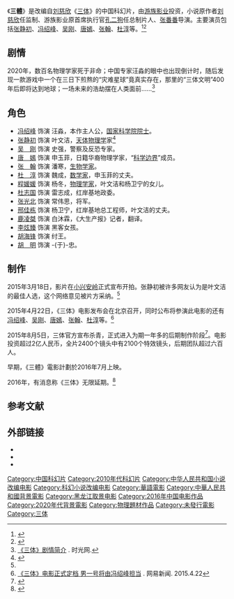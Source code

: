 {{更新|time=2019-03-16T12:11:25+00:00}}
{{Infobox Film
|片名         = 三体
|電影原名     = 
|圖像         = The Three-Body Problem poster.jpg
|圖像說明     = 
|alt          = 
|image_size   = 
|導演         = [[张番番|张番番]]
|制片         = [[孔祥福|孔祥福]]（[[孔二狗|孔二狗]]）
|監製         = [[刘慈欣|刘慈欣]]
|原著         = [[刘慈欣|刘慈欣]]
|主演         = [[張靜初|張靜初]]、[[馮紹峰|馮紹峰]]等
|統籌         = 
|故事         = 
|編劇         = 
|摄影         = 
|美術         = 
|錄音         = 
|配乐         = 
|主题曲       = 
|片头曲       = 
|片尾曲       = 
|剪辑         = 
|产地         = {{CHN}}
|語言         = [[現代標準漢語|現代標準漢語]]
|上映日期      = 待定
|片长         = 
|制片商       = [[游族影业|游族影业]]
|發行商       = [[光線影業|光線影業]]
|港澳片名     =  
|新马片名     = 
|台湾片名     = 
|预算         = 兩億人民幣（2016年稱無上限追加）
|票房         = 
|imdb_id      = 
}}
《'''三體'''》是改编自[[刘慈欣|刘慈欣]]《[[三體_(小說)|三体]]》的中国科幻片，由[[游族影业|游族影业]]投资，小说原作者[[刘慈欣|刘慈欣]]任监制、游族影业原首席执行官[[孔二狗|孔二狗]]任总制片人、[[张番番|张番番]]导演。主要演员包括[[张静初|张静初]]、[[冯绍峰|冯绍峰]]、[[吴刚|吴刚]]、[[唐嫣|唐嫣]]、[[张翰_(中国演员)|张翰]]、[[杜淳|杜淳]]等。<ref name="开拍">{{cite web |url=http://ent.sina.com.cn/m/c/2015-03-18/17354302861.shtml |language= |title=科幻片《三体》东北开拍 张静初担纲女主 |publisher=新浪娱乐 |date=2015年3月18日 |accessdate= |archive-date=2015-03-21 |archive-url=https://web.archive.org/web/20150321084515/http://ent.sina.com.cn/m/c/2015-03-18/17354302861.shtml |dead-url=no }}</ref><ref >{{cite web |url=http://ent.163.com/15/0319/08/AL2BEMQB000300B1.html |language= |title=《三体》东北开机曝光片场图 女主角花落张静初 |publisher=m1905电影网 |date=2015-03-19 |accessdate= |archive-url=https://web.archive.org/web/20150322003532/http://ent.163.com/15/0319/08/AL2BEMQB000300B1.html |archive-date=2015-03-22 |dead-url=yes }}</ref>

== 剧情 ==
2020年，数百名物理学家死于非命；中国专家汪淼的眼中也出现倒计时，随后发现一款游戏中一个在三日下煎熬的“灾难星球”竟真实存在，那里的“三体文明”400年后即将达到地球；一场未来的浩劫摆在人类面前……<ref name="剧情">[http://movie.mtime.com/207074/plots.html 《三体》剧情简介] {{Wayback|url=http://movie.mtime.com/207074/plots.html |date=20150420223703 }}. 时光网.</ref>

== 角色 ==
*[[冯绍峰|冯绍峰]] 饰演 汪淼，本作主人公，[[中科院院士|国家科学院院士]]。
*[[张静初|张静初]] 饰演 叶文洁，[[天体物理学|天体物理学]]家<ref >{{cite web |url=http://ent.163.com/15/0321/09/AL7K5C8G00032DGD.html |language= |title=《三体》开拍张静初演女一号 备受科幻迷关注 |publisher=华西都市报 |date=2015-03-21 |accessdate= |archive-date=2015-03-27 |archive-url=https://web.archive.org/web/20150327130126/http://ent.163.com/15/0321/09/AL7K5C8G00032DGD.html |dead-url=no }}</ref>
*[[吴刚_(中国演员)|吴　刚]] 饰演 史强，警察及反恐专家。
*[[唐嫣|唐　嫣]] 饰演 申玉菲，日籍华裔物理学家，“[[三体用语列表#地球世界关联|科学边界]]”成员。
*[[张翰_(中国演员)|张　翰]] 饰演 潘寒，[[生物学家|生物学家]]。
*[[杜淳|杜　淳]] 饰演 魏成，[[数学家|数学家]]，申玉菲的丈夫。
*[[程媛媛|程媛媛]] 饰演 杨冬，[[物理学家|物理学家]]，叶文洁和杨卫宁的女儿。
*[[杜志国|杜志国]] 饰演 雷志成，红岸基地政委。
*[[张光北|张光北]] 饰演 常伟思，将军。
*[[邢佳栋|邢佳栋]] 饰演 杨卫宁，红岸基地总工程师，叶文洁的丈夫。
*[[鹿凌桀|鹿凌桀]] 饰演 白沐霖，《大生产报》记者，翻译。
*[[李炫臻|李炫臻]] 饰演 黑客女孩。
*[[胡海锋|胡海锋]] 饰演 纣王。
*[[胡明_(演员)|胡　明]] 饰演 -{于}-忠。

== 制作 ==
2015年3月18日，影片在[[小兴安岭|小兴安岭]]正式宣布开拍。张静初被许多网友认为是叶文洁的最佳人选，这个网络意见被片方采纳。<ref name="开拍"/>

2015年4月22日，《三体》电影发布会在北京召开，同时公布将参演此电影的还有[[馮紹峰|冯绍峰]]、[[吴刚|吴刚]]、[[唐嫣|唐嫣]]、[[张翰_(中国演员)|张翰]]、[[杜淳|杜淳]]等。<ref name="发布会">[http://digi.163.com/15/0422/16/ANQNJMUI00162OUT.html 《三体》电影正式定档 男一号将由冯绍峰担当] {{Wayback|url=http://digi.163.com/15/0422/16/ANQNJMUI00162OUT.html |date=20160305070517 }}. 网易新闻. 2015.4.22</ref>

2015年8月5日，三体官方宣布杀青，正式进入为期一年多的后期制作阶段<ref>{{Cite web|url = http://weibo.com/5310108124/CuodZpogY?type=comment#_rnd1438957571585|title = 三体杀青|accessdate = 2015-08-07|author = |date = 2015-08-05|publisher = |language = zh-cn}}</ref>。电影投资超过2亿人民币，全片2400个镜头中有2100个特效镜头，后期团队超过六百人。

早期，《三體》電影計劃於2016年7月上映。

2016年，有消息称《三体》无限延期。<ref>{{Cite news|url=http://www.chinanews.com/yl/2016/06-18/7908512.shtml|title=电影《三体》无限期推迟？ "三体人"特效已完成|author=中国新闻网|accessdate=2016-06-18|archive-date=2021-10-21|archive-url=https://web.archive.org/web/20211021080951/http://www.chinanews.com/yl/2016/06-18/7908512.shtml|dead-url=no}}</ref>

== 参考文献 ==
{{Reflist|30em}}

== 外部链接 ==
* {{Sinaweibo|5310108124|三体电影}}
*{{Official website|http://www.3body.com|name=三體社區}}
* {{douban|21335171}}

{{三体}}

{{DEFAULTSORT:SAN TI}}
[[Category:中国科幻片|Category:中国科幻片]]
[[Category:2010年代科幻片|Category:2010年代科幻片]]
[[Category:中华人民共和国小说改编电影|Category:中华人民共和国小说改编电影]]
[[Category:科幻小说改编电影|Category:科幻小说改编电影]]
[[Category:華語電影|Category:華語電影]]
[[Category:中華人民共和國背景電影|Category:中華人民共和國背景電影]]
[[Category:黑龙江取景电影|Category:黑龙江取景电影]]
[[Category:2016年中国电影作品|Category:2016年中国电影作品]]
[[Category:2020年代背景電影|Category:2020年代背景電影]]
[[Category:物理題材作品|Category:物理題材作品]]
[[Category:未發行電影|Category:未發行電影]]
[[Category:三体|Category:三体]]